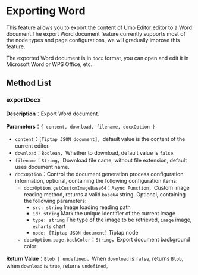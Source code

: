 # Exporting Word

This feature allows you to export the content of Umo Editor editor to a Word document.The export Word document feature currently supports most of the node types and page configurations, we will gradually improve this feature.

The exported Word document is in `docx` format, you can open and edit it in Microsoft Word or WPS Office, etc.

## Method List

### exportDocx

**Description**：Export Word document.

**Parameters**：`{ content, download, filename, docxOption }`

- `content`：`[Tiptap JSON document]`，default value is the content of the current editor.
- `download`：`Boolean`，Whether to download, default value is `false`.
- `filename`：`String`，Download file name, without file extension, default uses document name.
- `docxOption`：Control the document generation process configuration information, optional, containing the following configuration items:
  - `docxOption.getCustomImageBase64`：`Async Function`，Custom image reading method, returns a valid `base64` string. Optional, containing the following parameters:
    - `src: string` Image loading reading path
    - `id: string` Mark the unique identifier of the current image
    - `type: string` The type of the image to be retrieved, `image` image, `echarts` chart
    - `node: [Tiptap JSON document]` Tiptap node
  - `docxOption.page.backColor`：`String`，Export document background color

**Return Value**：`Blob | undefined`，When `download` is `false`, returns `Blob`, when `download` is `true`, returns `undefined`。